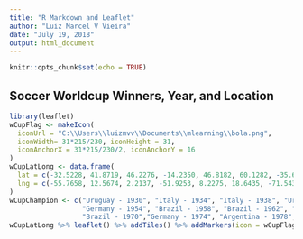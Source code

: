 ---
title: "R Markdown and Leaflet"
author: "Luiz Marcel V Vieira"
date: "July 19, 2018"
output: html_document
---

```{r setup, include=FALSE}
knitr::opts_chunk$set(echo = TRUE)
```

## Soccer Worldcup Winners, Year, and Location
```{r, echo=FALSE}
library(leaflet)
wCupFlag <- makeIcon(
  iconUrl = "C:\\Users\\luizmvv\\Documents\\mlearning\\bola.png",
  iconWidth= 31*215/230, iconHeight = 31,
  iconAnchorX = 31*215/230/2, iconAnchorY = 16
)
wCupLatLong <- data.frame(
  lat = c(-32.5228, 41.8719, 46.2276, -14.2350, 46.8182, 60.1282, -35.6751, 52.3555, 23.6345, 51.1657, -38.4161, 40.4637, 23.6345, 41.8719, 37.0902, 46.2276, 36.2048, 51.1657, -30.5595, -14.2350, 61.5240),
  lng = c(-55.7658, 12.5674, 2.2137, -51.9253, 8.2275, 18.6435, -71.5430, 1.1743, -102.5528, 10.4515, -63.6167,-3.7492, -102.5528, 12.5674, -95.7129, 2.2137, 138.2529, 10.4515, 22.9375, -51.9253, 105.3188)
)
wCupChampion <- c("Uruguay - 1930", "Italy - 1934", "Italy - 1938", "Uruguay - 1950",
                  "Germany - 1954", "Brazil - 1958", "Brazil - 1962", "England - 1966",
                  "Brazil - 1970","Germany - 1974", "Argentina - 1978", "Italy - 1982", "Argentina - 1986", "Germany - 1990", "Brazil - 1994", "France - 1998", "Brazil - 2002", "Italy - 2006", "Spain - 2010", "Germany - 2014", "France - 2018")
wCupLatLong %>% leaflet() %>% addTiles() %>% addMarkers(icon = wCupFlag, popup = wCupChampion, clusterOptions = markerClusterOptions())

```

